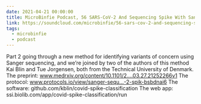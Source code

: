 ```yaml
---
date: 2021-04-21 00:00:00
title: MicroBinfie Podcast, 56 SARS-CoV-2 And Sequencing Spike With Sanger Sequencing part 2
link: https://soundcloud.com/microbinfie/56-sars-cov-2-and-sequencing-spike-with-sanger-sequencing-welcome-to-1995
tags:
  - microbinfie
  - podcast
---
```

Part 2 going through a new method for identifying variants of concern
using Sanger sequencing, and we’re joined by two of the authors of
this method Kai Blin and Tue Jorgensen, both from the Technical
University of Denmark.  The preprint:
www.medrxiv.org/content/10.1101/2….03.27.21252266v1  The protocol:
www.protocols.io/view/sanger-sequ…-2-spik-bsbdnai6  The software:
github.com/kblin/covid-spike-classification  The web app:
ssi.biolib.com/app/covid-spike-classification/run

